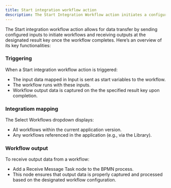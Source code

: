 ```yaml
---
title: Start integration workflow action
description: The Start Integration Workflow action initiates a configured workflow to enable data processing, transformation, or other tasks across connected systems.
---
```



The Start integration workflow action allows for data transfer by sending configured inputs to initiate workflows and receiving outputs at the designated result key once the workflow completes. Here’s an overview of its key functionalities:

### Triggering

When a Start integration workflow action is triggered:

* The input data mapped in Input is sent as start variables to the workflow.
* The workflow runs with these inputs.
* Workflow output data is captured on the the specified result key upon completion.


### Integratiom mapping

The Select Workflows dropdown displays:

* All workflows within the current application version.
* Any workflows referenced in the application (e.g., via the Library).

### Workflow output 

To receive output data from a workflow:

* Add a Receive Message Task node to the BPMN process.
* This node ensures that output data is properly captured and processed based on the designated workflow configuration.
